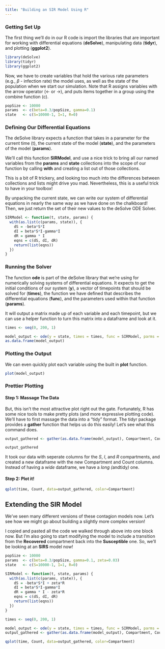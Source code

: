```yaml
---
title: "Building an SIR Model Using R"
---
```


### Getting Set Up

The first thing we'll do in our R code is import the libraries that are important for working with differential equations (**deSolve**), manipulating data (**tidyr**), and plotting (**ggplot2**).

```r
library(deSolve)
library(tidyr)
library(ggplot2)
```

Now, we have to create variables that hold the various rate parameters (e.g., $\beta$ - infection rate) the model uses, as well as the state of the population when we start our simulation. Note that R assigns variables with the arrow operator (\<- or -\>), and puts items together in a group using the combine function (c).

```r
popSize <- 10000
params  <- c(beta=0.3/popSize, gamma=0.1)
state   <- c(S=10000-1, I=1, R=0)
```

### Defining Our Differential Equations

The deSolve library expects a function that takes in a parameter for the current time (t), the current state of the model (**state**), and the parameters of the model (**params**).

We'll call this function **SIRModel**, and use a nice trick to bring all our named variables from the **params** and **state** collections into the scope of our function by calling **with** and creating a list out of those collections.

This is a bit of R trickery, and looking too much into the differences between collections and lists might drive you mad. Nevertheless, this is a useful trick to have in your toolbox!

By unpacking the current state, we can write our system of differential equations in nearly the same way as we have done on the chalkboard! Then, we just return the set of their new values to the deSolve ODE Solver.

```r
SIRModel <- function(t, state, params) {
  with(as.list(c(params, state)), {
    dS = -beta*S*I
    dI = beta*S*I-gamma*I
    dR = gamma * I
    eqns = c(dS, dI, dR)
    return(list(eqns))
  })
}
```

### Running the Solver

The function **ode** is part of the deSolve library that we're using for numerically solving systems of differential equations. It expects to get the initial conditions of our system (**y**), a vector of timepoints that should be solved for (**times**), the function we have defined that describes the differential equations (**func**), and the parameters used within that function (**params**).

It will output a matrix made up of each variable and each timepoint, but we can use a helper function to turn this matrix into a dataframe and look at it.

```r
times <- seq(0, 200, 1)

model_output <- ode(y = state, times = times, func = SIRModel, parms = params)
as.data.frame(model_output)
```

### Plotting the Output

We can even quickly plot each variable using the built in **plot** function.

```r
plot(model_output)
```

### Prettier Plotting

#### Step 1: Massage The Data

But, this isn't the most attractive plot right out the gate. Fortunately, R has some nice tools to make pretty plots (and more expressive plotting code). We'll have to first massage the data into a "tidy" format. The tidyr package provides a **gather** function that helps us do this easily! Let's see what this command does.

```r
output_gathered <- gather(as.data.frame(model_output), Compartment, Count, -time)

output_gathered
```

It took our data with seperate columns for the *S*, *I*, and *R* compartments, and created a new dataframe with the new Compartment and Count columns. Instead of having a *wide* dataframe, we have a *long (*andtidy*)* one.

#### Step 2: Plot it!

```r
qplot(time, Count, data=output_gathered, color=Compartment)
```

## Extending the SIR Model

We've seen many different versions of these contagion models now. Let's see how we might go about building a slightly more complex version!

I copied and pasted all the code we walked through above into one block now. But I'm also going to start modifying the model to include a transition from the **Recovered** compartment back into the **Susceptible** one. So, we'll be looking at an **SIRS** model now!

```r
popSize <- 10000
params  <- c(beta=0.3/popSize, gamma=0.1, zeta=0.03)
state   <- c(S=10000-1, I=1, R=0)

SIRModel <- function(t, state, params) {
  with(as.list(c(params, state)), {
    dS = -beta*S*I + zeta*R
    dI = beta*S*I-gamma*I
    dR = gamma * I - zeta*R
    eqns = c(dS, dI, dR)
    return(list(eqns))
  })
}

times <- seq(0, 200, 1)

model_output <- ode(y = state, times = times, func = SIRModel, parms = params)
output_gathered <- gather(as.data.frame(model_output), Compartment, Count, -time)

qplot(time, Count, data=output_gathered, color=Compartment)
```
